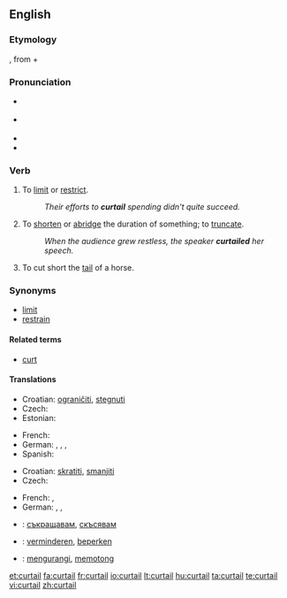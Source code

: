 {{was wotd|2007|August|30}}
==English==

===Etymology===
{{etyl|fro}} {{term|courtault|courtault|which has been shortened}}, from {{term|court|court|short}} + {{term||-ault}}

===Pronunciation===
* {{a|RP}} {{IPA|/kɜːˈteɪl/}}
* {{a|US}} {{IPA|/kɚˈteɪl/}}
* {{audio|en-us-curtail.ogg|Audio (US)}}
* {{rhymes|eɪl}}

===Verb===
{{en-verb}}

# To [[limit]] or [[restrict]].
#: ''Their efforts to '''curtail''' spending didn't quite succeed.''
# To [[shorten]] or [[abridge]] the duration of something; to [[truncate]].
#: ''When the audience grew restless, the speaker '''curtailed''' her speech.''
# {{obsolete}} To cut short the [[tail]] of a horse.

===Synonyms===
* [[limit]]
* [[restrain]]

====Related terms====
* [[curt]]

====Translations====
{{trans-top|to limit or restrict}}
* Croatian: [[ograničiti]], [[stegnuti]]
* Czech: {{t-|cs|omezit}}
* Estonian: {{t|et|piirama}}
{{trans-mid}}
* French: {{t+|fr|restreindre}}
* German: {{t-|de|beschränken}}, {{t-|de|beschneiden}}, {{t-|de|drosseln}}, {{t-|de|kürzen}}
* Spanish: {{t-|es|limitar}}
{{trans-bottom}}

{{trans-top|to shorten or abridge}}
* Croatian: [[skratiti]], [[smanjiti]]
* Czech: {{t-|cs|zkrátit}}
{{trans-mid}}
* French: {{t+|fr|écourter}}, {{t+|fr|abréger}}
* German: {{t-|de|beschneiden}}, {{t-|de|stutzen}}, {{t-|de|verkürzen}}
{{trans-bottom}}

{{checktrans-top}}
* {{ttbc|Bulgarian}}: [[съкращавам]], [[скъсявам]]
* {{ttbc|Dutch}}: [[verminderen]], [[beperken]]
* {{ttbc|Indonesian}}: [[kurang|mengurangi]], [[potong|memotong]]
{{checktrans-bottom}}

[[et:curtail]]
[[fa:curtail]]
[[fr:curtail]]
[[io:curtail]]
[[lt:curtail]]
[[hu:curtail]]
[[ta:curtail]]
[[te:curtail]]
[[vi:curtail]]
[[zh:curtail]]